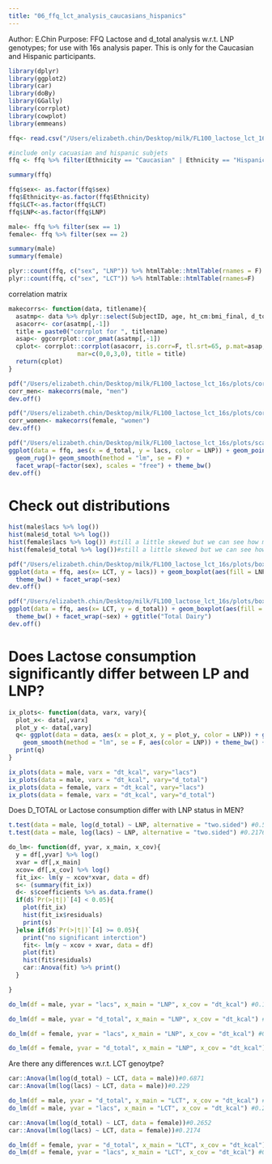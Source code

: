 ```yaml
---
title: "06_ffq_lct_analysis_caucasians_hispanics"
---
```


Author: E.Chin
Purpose: FFQ Lactose and d_total analysis w.r.t. LNP genotypes; for use with 16s analysis paper. This is only for the Caucasian and Hispanic participants. 


```r
library(dplyr)
library(ggplot2)
library(car)
library(doBy)
library(GGally)
library(corrplot)
library(cowplot)
library(emmeans)

ffq<- read.csv("/Users/elizabeth.chin/Desktop/milk/FL100_lactose_lct_16s/data/out_ffq/02_ffq_lactose_dtotal_lct.csv", header=T) #these are the subjects who have lactose (average over 2 or 3 recalls) estimates available from usable ffq24 recalls  

#include only cacuasian and hispanic subjets
ffq <- ffq %>% filter(Ethnicity == "Caucasian" | Ethnicity == "Hispanic") #nrow = 260
```

```r
summary(ffq)
```

```r
ffq$sex<- as.factor(ffq$sex)
ffq$Ethnicity<-as.factor(ffq$Ethnicity)
ffq$LCT<-as.factor(ffq$LCT)
ffq$LNP<-as.factor(ffq$LNP)
```

```r
male<- ffq %>% filter(sex == 1)
female<- ffq %>% filter(sex == 2)
```

```r
summary(male)
summary(female)
```


```r
plyr::count(ffq, c("sex", "LNP")) %>% htmlTable::htmlTable(rnames = F)
plyr::count(ffq, c("sex", "LCT")) %>% htmlTable::htmlTable(rnames=F)
```



correlation matrix

```r
makecorrs<- function(data, titlename){
  asatmp<- data %>% dplyr::select(SubjectID, age, ht_cm:bmi_final, d_total:dt_kcal)
  asacorr<- cor(asatmp[,-1])
  title = paste0("corrplot for ", titlename)
  asap<- ggcorrplot::cor_pmat(asatmp[,-1])
  cplot<- corrplot::corrplot(asacorr, is.corr=F, tl.srt=65, p.mat=asap, sig.level = 0.05, insig="pch",
                   mar=c(0,0,3,0), title = title)
  return(cplot)
}
```

```r
pdf("/Users/elizabeth.chin/Desktop/milk/FL100_lactose_lct_16s/plots/corrplot_ffq_men.pdf", width = 4, height =4)
corr_men<- makecorrs(male, "men")
dev.off()

pdf("/Users/elizabeth.chin/Desktop/milk/FL100_lactose_lct_16s/plots/corrplot_ffq_women.pdf", width = 4, height =4)
corr_women<- makecorrs(female, "women")
dev.off()
```
```r
pdf("/Users/elizabeth.chin/Desktop/milk/FL100_lactose_lct_16s/plots/scatter_ffq_lactose_dtotal_sex.pdf", width = 6, height =4)
ggplot(data = ffq, aes(x = d_total, y = lacs, color = LNP)) + geom_point(aes(fill =LNP), size = 2) + 
  geom_rug()+ geom_smooth(method = "lm", se = F) + 
  facet_wrap(~factor(sex), scales = "free") + theme_bw()
dev.off()
```

# Check out distributions

```r
hist(male$lacs %>% log())
hist(male$d_total %>% log())
hist(female$lacs %>% log()) #still a little skewed but we can see how model residuals look 
hist(female$d_total %>% log())#still a little skewed but we can see how model residuals look 
```
```r
pdf("/Users/elizabeth.chin/Desktop/milk/FL100_lactose_lct_16s/plots/boxplot_ffq_lactose_lct_sex.pdf", width = 6, height =4)
ggplot(data = ffq, aes(x= LCT, y = lacs)) + geom_boxplot(aes(fill = LNP), varwidth = T, notch = T) + ggtitle("Lactose")+
  theme_bw() + facet_wrap(~sex)
dev.off()
```

```r
pdf("/Users/elizabeth.chin/Desktop/milk/FL100_lactose_lct_16s/plots/boxplot_ffq_dairy_lct_sex.pdf", width = 6, height =4)
ggplot(data = ffq, aes(x= LCT, y = d_total)) + geom_boxplot(aes(fill = LNP), varwidth = T, notch = T) + 
  theme_bw() + facet_wrap(~sex) + ggtitle("Total Dairy")
dev.off()
```



# Does Lactose consumption significantly differ between LP and LNP? 
```r
ix_plots<- function(data, varx, vary){
  plot_x<- data[,varx]
  plot_y <- data[,vary]
  q<- ggplot(data = data, aes(x = plot_x, y = plot_y, color = LNP)) + geom_point(aes(fill = LNP)) + 
    geom_smooth(method = "lm", se = F, aes(color = LNP)) + theme_bw() + xlab(varx) + ylab(vary)
  print(q)
}

ix_plots(data = male, varx = "dt_kcal", vary="lacs")
ix_plots(data = male, varx = "dt_kcal", vary="d_total")
ix_plots(data = female, varx = "dt_kcal", vary="lacs")
ix_plots(data = female, varx = "dt_kcal", vary="d_total")
```

Does D_TOTAL or Lactose consumption differ with LNP status in MEN?
```r
t.test(data = male, log(d_total) ~ LNP, alternative = "two.sided") #0.5463
t.test(data = male, log(lacs) ~ LNP, alternative = "two.sided") #0.2176
```

```r
do_lm<- function(df, yvar, x_main, x_cov){
  y = df[,yvar] %>% log()
  xvar = df[,x_main]
  xcov= df[,x_cov] %>% log()
  fit_ix<- lm(y ~ xcov*xvar, data = df)
  s<- (summary(fit_ix))
  d<- s$coefficients %>% as.data.frame()
  if(d$`Pr(>|t|)`[4] < 0.05){
    plot(fit_ix)
    hist(fit_ix$residuals)
    print(s)
  }else if(d$`Pr(>|t|)`[4] >= 0.05){
    print("no significant interction")
    fit<- lm(y ~ xcov + xvar, data = df)
    plot(fit)
    hist(fit$residuals)
    car::Anova(fit) %>% print()
  }

}
```

```r
do_lm(df = male, yvar = "lacs", x_main = "LNP", x_cov = "dt_kcal") #0.1695
```
```r
do_lm(df = male, yvar = "d_total", x_main = "LNP", x_cov = "dt_kcal") #0.4373

```

```r
do_lm(df = female, yvar = "lacs", x_main = "LNP", x_cov = "dt_kcal") #0.2233

```

```r
do_lm(df = female, yvar = "d_total", x_main = "LNP", x_cov = "dt_kcal")#0.1495
```
Are there any differences w.r.t. LCT genoytpe? 

```r
car::Anova(lm(log(d_total) ~ LCT, data = male))#0.6871
car::Anova(lm(log(lacs) ~ LCT, data = male))#0.229

do_lm(df = male, yvar = "d_total", x_main = "LCT", x_cov = "dt_kcal") #0.7298
do_lm(df = male, yvar = "lacs", x_main = "LCT", x_cov = "dt_kcal") #0.2337
```

```r
car::Anova(lm(log(d_total) ~ LCT, data = female))#0.2652
car::Anova(lm(log(lacs) ~ LCT, data = female))#0.2174

do_lm(df = female, yvar = "d_total", x_main = "LCT", x_cov = "dt_kcal") #0.123
do_lm(df = female, yvar = "lacs", x_main = "LCT", x_cov = "dt_kcal") #0.131s
```



